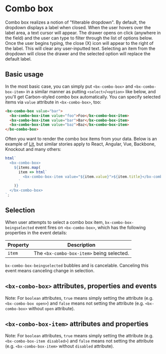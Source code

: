 
# Combo box

Combo box realizes a notion of "filterable dropdown".
By default, the dropdown displays a label when closed. When the user hovers over the label area, a text cursor will appear.
The drawer opens on click (anywhere in the field) and the user can type to filter through the list of options below.
Once the user begins typing, the close (X) icon will appear to the right of the label.
This will clear any user-inputted text.
Selecting an item from the dropdown will close the drawer and the selected option will replace the default label.

<Preview withToolbar>
  <Story id="components-combo-box--default" height="240px" />
</Preview>

## Basic usage

In the most basic case, you can simply put `<bx-combo-box>` and `<bx-combo-box-item>` in a similar manner as putting `<select>`/`<option>` like below, and you'll get Carbon-styled combo box automatically. You can specify selected items via `value` attribute in `<bx-combo-box>`, too:

```html
<bx-combo-box value="bar">
  <bx-combo-box-item value="foo">Foo</bx-combo-box-item>
  <bx-combo-box-item value="bar">Bar</bx-combo-box-item>
  <bx-combo-box-item value="baz">Baz</bx-combo-box-item>
</bx-combo-box>
```

Often you want to render the combo box items from your data. Below is an example of [Lit](https://lit.dev), but similar stories apply to React, Angular, Vue, Backbone, Knockout and many others:

```javascript
html`
  <bx-combo-box>
    ${items.map(
      item => html`
        <bx-combo-box-item value="${item.value}">${item.title}</bx-combo-box-item>
      `
    )}
  </bx-combo-box>
`;
```

## Selection

When user attempts to select a combo box item, `bx-combo-box-beingselected` event fires on `<bx-combo-box>`, which has the following properties in the event details:

| Property | Description                               |
| -------- | ----------------------------------------- |
| `item`   | The `<bx-combo-box-item>` being selected. |

`bx-combo-box-beingselected` bubbles and is cancelable. Canceling this event means canceling change in selection.

## `<bx-combo-box>` attributes, properties and events

Note: For `boolean` attributes, `true` means simply setting the attribute (e.g. `<bx-combo-box open>`) and `false` means not setting the attribute (e.g. `<bx-combo-box>` without `open` attribute).

<Props of="bx-combo-box" />

## `<bx-combo-box-item>` attributes and properties

Note: For `boolean` attributes, `true` means simply setting the attribute (e.g. `<bx-combo-box-item disabled>`) and `false` means not setting the attribute (e.g. `<bx-combo-box-item>` without `disabled` attribute).

<Props of="bx-combo-box-item" />
